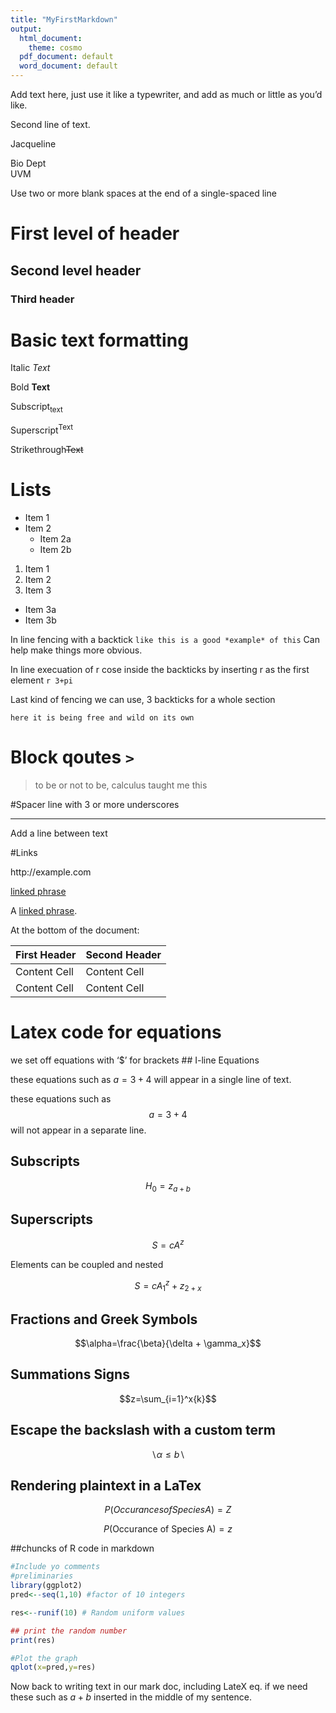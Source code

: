```yaml
---
title: "MyFirstMarkdown"
output:
  html_document: 
    theme: cosmo
  pdf_document: default
  word_document: default
---
```


Add text here, just use it like a typewriter, and add as much or little as you'd like.

Second line of text.

Jacqueline 

Bio Dept   
UVM   


Use two or more blank spaces at the end of a single-spaced line

# First level of header

## Second level header

### Third header

# Basic text formatting

Italic *Text*

Bold **Text**

Subscript~text~ 

Superscript^Text^

Strikethrough~~Text~~

# Lists

* Item 1
* Item 2
    + Item 2a
    + Item 2b
    
1. Item 1
2. Item 2
3. Item 3
  + Item 3a
  + Item 3b
  
In line fencing with a backtick ` like this is a good *example* of this ` Can help make things more obvious.

In line execuation of r cose inside the backticks by inserting r as the first element `r 3+pi` 

Last kind of fencing we can use, 3 backticks for a whole section 
``` 
here it is being free and wild on its own

```
# Block qoutes `>`

> to be or not to be, calculus taught me this

#Spacer line with 3 or more underscores

___

Add a line between text

#Links

http://example.com

[linked phrase](http://example.com)



A [linked phrase][id]. 

At the bottom of the document:

[id]: http://example.com/ "Title"


First Header  | Second Header
------------- | -------------
Content Cell  | Content Cell
Content Cell  | Content Cell


# Latex code for equations

we set off equations with '$' for brackets
## I-line Equations

these equations such as $a = 3 + 4$ will appear in a single line of text.

these equations such as $$a = 3 + 4$$ will not appear in a separate line.

## Subscripts

$$H_0 = z_{a + b}$$

## Superscripts 

$$ S = cA^z$$

Elements can be coupled and nested

$$ S=cA^z_1+z_{2+x}$$

## Fractions and Greek Symbols

$$\alpha=\frac{\beta}{\delta + \gamma_x}$$

## Summations Signs

$$z=\sum_{i=1}^x{k}$$

## Escape the backslash with a custom term

$$\backslash \alpha \le b \backslash$$

## Rendering plaintext in a LaTex

$$P(Occurances of Species A) =Z$$

$$P(\mbox{Occurance of Species A})=z$$

##chuncks of R code in markdown

```r

#Include yo comments
#preliminaries 
library(ggplot2)
pred<--seq(1,10) #factor of 10 integers

res<--runif(10) # Random uniform values

## print the random number
print(res)

#Plot the graph
qplot(x=pred,y=res)
```
Now back to writing text in our mark doc, including LateX eq. if we need these such as $a+b$ inserted in the middle of my sentence.
